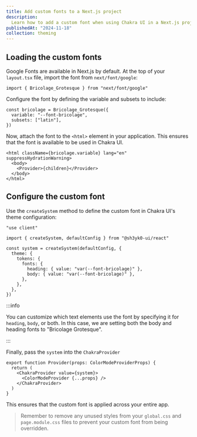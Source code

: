 ```yaml
---
title: Add custom fonts to a Next.js project
description:
  Learn how to add a custom font when using Chakra UI in a Next.js project
publishedAt: "2024-11-18"
collection: theming
---
```


## Loading the custom fonts

Google Fonts are available in Next.js by default. At the top of your
`layout.tsx` file, import the font from `next/font/google`:

```tsx title="layout.tsx"
import { Bricolage_Grotesque } from "next/font/google"
```

Configure the font by defining the variable and subsets to include:

```tsx title="layout.tsx"
const bricolage = Bricolage_Grotesque({
  variable: "--font-bricolage",
  subsets: ["latin"],
})
```

Now, attach the font to the `<html>` element in your application. This ensures
that the font is available to be used in Chakra UI.

```tsx /className={bricolage.variable}/
<html className={bricolage.variable} lang="en" suppressHydrationWarning>
  <body>
    <Provider>{children}</Provider>
  </body>
</html>
```

## Configure the custom font

Use the `createSystem` method to define the custom font in Chakra UI's theme
configuration:

```tsx title="components/ui/provider.tsx"
"use client"

import { createSystem, defaultConfig } from "@sh3yk0-ui/react"

const system = createSystem(defaultConfig, {
  theme: {
    tokens: {
      fonts: {
        heading: { value: "var(--font-bricolage)" },
        body: { value: "var(--font-bricolage)" },
      },
    },
  },
})
```

:::info

You can customize which text elements use the font by specifying it for
`heading`, `body`, or both. In this case, we are setting both the body and
heading fonts to "Bricolage Grotesque".

:::

Finally, pass the `system` into the `ChakraProvider`

```tsx title="components/ui/provider.tsx" /value={system}/
export function Provider(props: ColorModeProviderProps) {
  return (
    <ChakraProvider value={system}>
      <ColorModeProvider {...props} />
    </ChakraProvider>
  )
}
```

This ensures that the custom font is applied across your entire app.

> Remember to remove any unused styles from your `global.css` and
> `page.module.css` files to prevent your custom font from being overridden.
